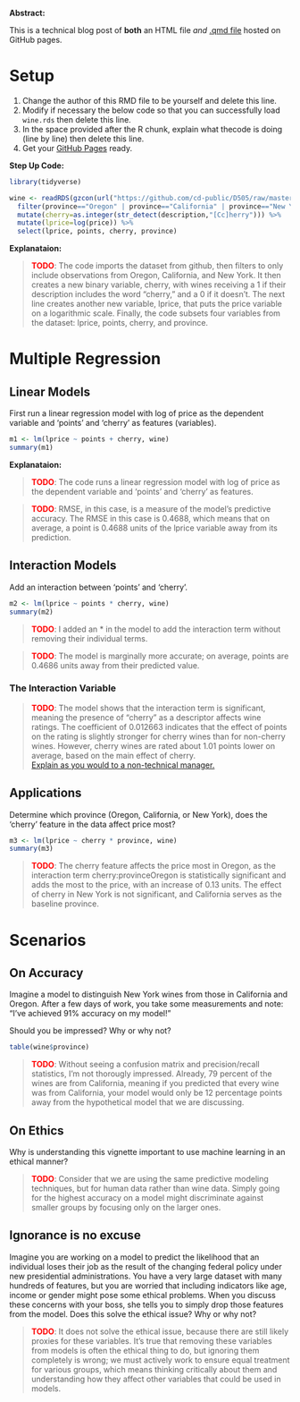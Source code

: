 **Abstract:**

This is a technical blog post of **both** an HTML file *and* [.qmd file](src/wine_of_pnw.qmd) hosted on GitHub pages.

# Setup

1.  Change the author of this RMD file to be yourself and delete this line.
2.  Modify if necessary the below code so that you can successfully load `wine.rds` then delete this line.
3.  In the space provided after the R chunk, explain what thecode is doing (line by line) then delete this line.
4.  Get your [GitHub Pages](https://docs.github.com/en/pages/quickstart) ready.

**Step Up Code:**
```r
library(tidyverse)

wine <- readRDS(gzcon(url("https://github.com/cd-public/D505/raw/master/dat/wine.rds"))) %>%
  filter(province=="Oregon" | province=="California" | province=="New York") %>% 
  mutate(cherry=as.integer(str_detect(description,"[Cc]herry"))) %>% 
  mutate(lprice=log(price)) %>% 
  select(lprice, points, cherry, province)
```

**Explanataion:**

> <span style="color:red;font-weight:bold">TODO</span>: The code imports the dataset from github, then filters to only include observations from Oregon, California, and New York. It then creates a new binary variable, cherry, with wines receiving a 1 if their description includes the word "cherry," and a 0 if it doesn't. The next line creates another new variable, lprice, that puts the price variable on a logarithmic scale. Finally, the code subsets four variables from the dataset: lprice, points, cherry, and province.

# Multiple Regression

## Linear Models

First run a linear regression model with log of price as the dependent variable and 'points' and 'cherry' as features (variables).

```r
m1 <- lm(lprice ~ points + cherry, wine)
summary(m1)
```

**Explanataion:**

> <span style="color:red;font-weight:bold">TODO</span>: The code runs a linear regression model with log of price as the dependent variable and 'points' and 'cherry' as features.

> <span style="color:red;font-weight:bold">TODO</span>: RMSE, in this case, is a measure of the model's predictive accuracy. The RMSE in this case is 0.4688, which means that on average, a point is 0.4688 units of the lprice variable away from its prediction.

## Interaction Models

Add an interaction between 'points' and 'cherry'. 

```r
m2 <- lm(lprice ~ points * cherry, wine)
summary(m2)
```

> <span style="color:red;font-weight:bold">TODO</span>: I added an * in the model to add the interaction term without removing their individual terms.

> <span style="color:red;font-weight:bold">TODO</span>: The model is marginally more accurate; on average, points are 0.4686 units away from their predicted value.

### The Interaction Variable

> <span style="color:red;font-weight:bold">TODO</span>: The model shows that the interaction term is significant, meaning the presence of "cherry" as a descriptor affects wine ratings. The coefficient of 0.012663 indicates that the effect of points on the rating is slightly stronger for cherry wines than for non-cherry wines. However, cherry wines are rated about 1.01 points lower on average, based on the main effect of cherry. <br>[Explain as you would to a non-technical manager.](https://youtube.com/clip/UgkxY7ohjoimIef6zpPLjgQHqJcJHeZptuVm?feature=shared)

## Applications

Determine which province (Oregon, California, or New York), does the 'cherry' feature in the data affect price most?

```r
m3 <- lm(lprice ~ cherry * province, wine)
summary(m3)
```

> <span style="color:red;font-weight:bold">TODO</span>: The cherry feature affects the price most in Oregon, as the interaction term cherry:provinceOregon is statistically significant and adds the most to the price, with an increase of 0.13 units. The effect of cherry in New York is not significant, and California serves as the baseline province.

# Scenarios

## On Accuracy

Imagine a model to distinguish New York wines from those in California and Oregon. After a few days of work, you take some measurements and note: "I've achieved 91% accuracy on my model!" 

Should you be impressed? Why or why not?

```r
table(wine$province)
```

> <span style="color:red;font-weight:bold">TODO</span>: Without seeing a confusion matrix and precision/recall statistics, I'm not thorougly impressed. Already, 79 percent of the wines are from California, meaning if you predicted that every wine was from California, your model would only be 12 percentage points away from the hypothetical model that we are discussing.

## On Ethics

Why is understanding this vignette important to use machine learning in an ethical manner?

> <span style="color:red;font-weight:bold">TODO</span>: Consider that we are using the same predictive modeling techniques, but for human data rather than wine data. Simply going for the highest accuracy on a model might discriminate against smaller groups by focusing only on the larger ones.

## Ignorance is no excuse
Imagine you are working on a model to predict the likelihood that an individual loses their job as the result of the changing federal policy under new presidential administrations. You have a very large dataset with many hundreds of features, but you are worried that including indicators like age, income or gender might pose some ethical problems. When you discuss these concerns with your boss, she tells you to simply drop those features from the model. Does this solve the ethical issue? Why or why not?

> <span style="color:red;font-weight:bold">TODO</span>: It does not solve the ethical issue, because there are still likely proxies for these variables. It's true that removing these variables from models is often the ethical thing to do, but ignoring them completely is wrong; we must actively work to ensure equal treatment for various groups, which means thinking critically about them and understanding how they affect other variables that could be used in models.
